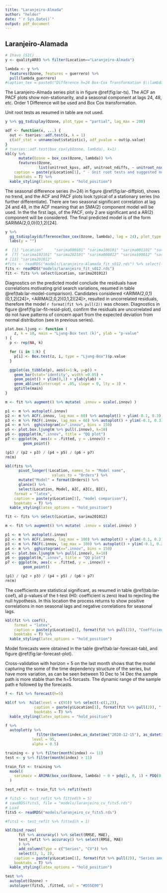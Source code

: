 ```yaml
---
title: "Laranjeiro-Almada"
author: "helder"
date: "`r Sys.Date()`"
output: pdf_document
---
```


## Laranjeiro-Alamada {-}

```r
# Ihavo (SIC)
y <- qualityAR03 %>% filter(Location=="Laranjeiro-Almada")
```


```r
lambda <- y %>%
  features(Ozone, features = guerrero) %>%
  pull(lambda_guerrero)
#caption_tex = paste0("Difference h=24 Box-Cox Transformation $\\lambda$ = ", round(lambda,2))
```

The Laranjeiro-Almada series plot is in figure \@ref(fig:lar-ts). The ACF an PACF plots show non-stationarity, and a seasonal component at lags 24, 48, etc. Order 1 Difference will be used and Box Cox transformation.

Unit root tests as resumed in table \ref{tab:lar-esth-stationary} are not used.

```r
y %>% gg_tsdisplay(Ozone, plot_type = "partial", lag_max = 200)
```

```r
adf <- function(x, ...) {
  out <- tseries::adf.test(x, k = 1)
  c(adf_stat = unname(out$statistic), adf_pvalue = out$p.value)
}
# tseries::adf.test(box_cox(y$Ozone, lambda), k=1)
kbl(y %>%
      mutate(Ozone = box_cox(Ozone, lambda)) %>%
      features(Ozone, 
               list(unitroot_kpss, adf, unitroot_ndiffs, ~ unitroot_nsdiffs(., .period = 24))),
    caption = paste(y$Location[1], " - Unit root tests and suggested number of differences"),
    booktabs = T) %>% 
  kable_styling(latex_options = "hold_position")
```

The seasonal difference series (h=24) in figure \@ref(fig:lar-diffplot), shows no trend, and the ACF and PACF plots look typical of a stationary series (no further differentiate). There are two seasonal significant correlation at lag 24 and 48, in the ACF meaning that an SMA(2) component model will be used. In the the first lags, of the PACF, only 2 are significant and a AR(2) component will be considered. The final predicted model is of the form SARIMA(2,0,0)(0,1,2)[24]. 

```r
y %>%
  gg_tsdisplay(difference(box_cox(Ozone, lambda), lag = 24), plot_type = "partial", lag_max = 200) +
  labs(y = "")
```

```r
#  [1] "Location"     "sarima000101" "sarima100101" "sarima001101" "sarima101101" "sarima201101"
#  [7] "sarima102101" "sarima202101" "sarima000012" "sarima100012" "sarima200012" "sarima101012"
# [13] "sarima201012"
#fits <- readRDS("models/Laranjeiro-Alamada_fit_s012.rds") %>% select(-c(2, 3, 4, 5, 6, 7, 8, 9))
fits <- readRDS("models/laranjeiro_fit_s012.rds")
fit <- fits %>% select(Location, sarima201012)
```


Diagnostics on the predicted model conclude the residuals have correlations motivating grid search variations, resumed in table \@ref(tab:lar-model-comparison). Candidates considered <ARIMA(2,0,1)(0,1,2)[24]>, <ARIMA(2,0,2)(0,1,2)[24]>, resulted in uncorrelated residuals, therefore the model `r format(fit %>% pull(2))` was chosen. Diagnostics in figure \@ref(fig:lar-fit-resid-plot), confirm the residuals are uncorrelated and do not have patterns of concern apart from the expected deviation from normal distribution (see in previous series).

```r
plot.box.ljung <- function (
    z, k = 10, main = "Ljung-Box test (k)", ylab = "p-value"
) {
  p <- rep(NA, k)

  for (i in 1:k) {
    p[i] <- Box.test(z, i, type = "Ljung-Box")$p.value
  }

  ggplot(as_tibble(p), aes(x=1:k, y=p)) +
    geom_bar(stat='identity', width =0.05) +
    geom_point() + ylim(0,1) + ylab(ylab) +
    geom_abline(intercept = .05, slope = 0, lty = 3) +
    ggtitle(main)
}
```

```r
m <- fit %>% augment() %>% mutate( .innov = scale(.innov) )

p1 <- m %>% autoplot(.innov)
p2 <- m %>% ACF(.innov, lag_max = 60) %>% autoplot() + ylim(-0.1, 0.3)
p3 <- m %>% PACF(.innov, lag_max = 60) %>% autoplot() + ylim(-0.1, 0.3)
p4 <- m %>%  gghistogram(x=".innov", bins = 150)
p5 <- plot.box.ljung(m %>% pull(.innov), k=10)
p6 <- ggqqplot(m,".innov", title = "QQ plot")
p7 <- ggplot(m, aes(x = .fitted, y = .innov)) +
        geom_point()

(p1) / (p2 + p3) / (p4 + p5) / (p6 + p7)
rm(m)
```

```r
kbl(fits %>% 
      pivot_longer(!Location, names_to = "Model name",
                     values_to = "Orders") %>%
      mutate("Model" = format(Orders)) %>%
      glance() %>%
      select(Location, Model, AIC, AICc, BIC),
    format = "latex", 
    caption = paste(y$Location[1], "model comparison"), 
    booktabs = T) %>% 
  kable_styling(latex_options = "hold_position")
```

```r
fit <- fits %>% select(Location, sarima201012)
```

```r
m <- fit %>% augment() %>% mutate( .innov = scale(.innov) )

p1 <- m %>% autoplot(.innov)
p2 <- m %>% ACF(.innov, lag_max = 100) %>% autoplot() + ylim(-0.1, 0.2)
p3 <- m %>% PACF(.innov, lag_max = 100) %>% autoplot() + ylim(-0.1, 0.2)
p4 <- m %>%  gghistogram(x=".innov", bins = 150)
p5 <- plot.box.ljung(m %>% pull(.innov), k=10)
p6 <- ggqqplot(m,".innov", title = "QQ plot")
p7 <- ggplot(m, aes(x = .fitted, y = .innov)) +
        geom_point()

(p1) / (p2 + p3) / (p4 + p5) / (p6 + p7)
rm(m)
```

The coefficients are statistical significant, as resumed in table \@ref(tab:lar-coef), all p-values of the t-test (H0: coefficient is zero) lead to rejecting the null hypothesis. In this location the process returns to show positive correlations in non seasonal lags and negative correlations for seasonal lags.

```r
kbl(fit %>% coef(), 
    format = "latex", 
    caption = paste(y$Location[1], format(fit %>% pull(2)), "Coefficient statistics"), 
    booktabs = T) %>% 
  kable_styling(latex_options = "hold_position")
```

Model forecasts were obtained in the table \@ref(tab:lar-forecast-tab), and figure \@ref(fig:lar-forecast-plot). 

Cross-validation with horizon = 5 on the last month shows that the model capturing the some of the time dependency structure of the series, but have  more variation, as can be seen between 10 Dec to 14 Dec the sample path is more stable than the h=5 forcasts. The dynamic range of the sample path e followed by the forecasts.

```r
f <- fit %>% forecast(h=5)

kbl(f %>%  hilo(level = c(95)) %>% select(-c(1,2)),
             caption = paste(y$Location[1], format(fit %>% pull(2)), "forecast 5 periods ahead (95\\% CI)"),
             booktabs = T) %>%
  kable_styling(latex_options = "hold_position")
```

```r
f %>% 
  autoplot(y %>%
              filter(between(index,as_datetime("2020-12-15"), as_datetime("2021-01-01"))),
            level = 95,
            alpha = 0.5)
```


```r
training <- y %>% filter(month(index) <= 11)
test <- y %>% filter(month(index) > 11)

train_fit <- training %>%
  model(
    sarimacv = ARIMA(box_cox(Ozone, lambda) ~ 0 + pdq(2, 0, 1) + PDQ(0, 1, 2, period=24))
  )

test_refit <- train_fit %>% refit(test)

# fits5 <- test_refit %>% fitted(h = 5)
# saveRDS(fits5, file = "models/laranjeiro_cv_fits5.rds")
# Load
fits5 <- readRDS("models/laranjeiro_cv_fits5.rds")

#fits1 <- test_refit %>% fitted(h = 1)
```

```r
kbl(bind_rows(
      fit %>% accuracy() %>% select(RMSE, MAE),
      test_refit %>% accuracy() %>% select(RMSE, MAE)
      ) %>% 
      add_column(Type = c("Series", "CV")) %>% 
      select(3, 1, 2),
    caption = paste(y$Location[1], format(fit %>% pull(2)), "Series and Crossvalidation Accuracy"),
    booktabs = T) %>%
  kable_styling(latex_options = "hold_position")
```

```r
test %>%
  autoplot(Ozone) +
  autolayer(fits5, .fitted, col = "#D55E00")
```


